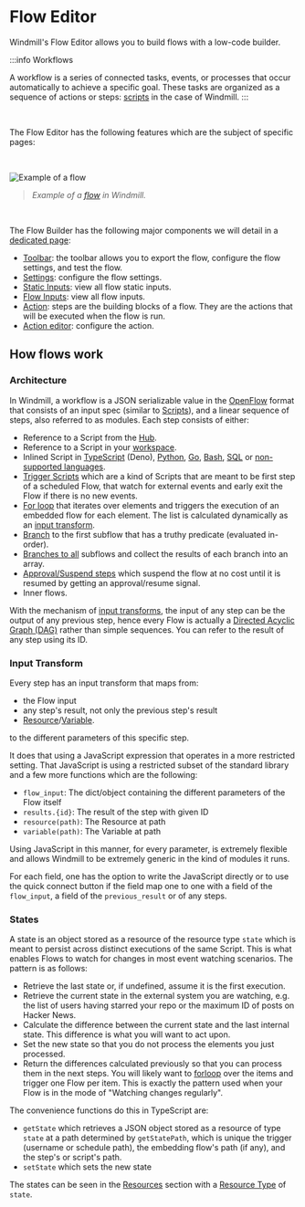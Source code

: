 
# Flow Editor

Windmill's Flow Editor allows you to build flows with a low-code builder.

:::info Workflows

A workflow is a series of connected tasks, events, or processes that occur automatically to achieve a specific goal. These tasks are organized as a sequence of actions or steps: [scripts](../getting_started/0_scripts_quickstart/1_typescript_quickstart/index.md) in the case of Windmill.
:::

<div class="grid grid-cols-2 gap-6 mb-4">
	<DocCard
		color="teal"
		title="Flows Quickstart"
		description="4-minute presentation of our Flow editor."
		href="/docs/getting_started/flows_quickstart"
		Icon={Timer}
	/>
	<DocCard
		color="teal"
		title="CLI and Local Development"
		description="Create scripts and flows without low-code builders."
		href="/docs/cli_local_dev"
		Icon={TerminalSquare}
	/>
</div>

<br />

The Flow Editor has the following features which are the subject of specific pages:

<div class="grid grid-cols-2 gap-6 mb-4">
	<DocCard
		color="teal"
		title="Triggering Flows"
		description="Trigger flows on-demand, by schedule or on external events."
		href="/docs/getting_started/trigger_flows"
	/>
	<DocCard
		color="teal"
		title="Branches"
		description="Split the execution of the flow based on a condition."
		href="/docs/flows/flow_branches"
	/>
	<DocCard
		color="teal"
		title="For loops"
		description="Iterate a series of tasks."
		href="/docs/flows/flow_loops"
	/>
	<DocCard
		color="teal"
		title="Error Handler"
		description="Configure a script to handle errors."
		href="/docs/flows/flow_error_handler"
	/>
	<DocCard
		color="teal"
		title="Trigger Scripts"
		description="Trigger flows upon a given event with a dedicated trigger script."
		href="/docs/flows/flow_trigger"
	/>
	<DocCard
		color="teal"
		title="Retries"
		description="Re-try a step in case of error."
		href="/docs/flows/retries"
	/>
	<DocCard
		color="teal"
		title="Cache for Steps"
		description="Re-use a step's previous results."
		href="/docs/flows/cache"
	/>
	<DocCard
		color="teal"
		title="Step Mocking"
		description="When a step is mocked, it will immediately return the mocked value without performing any computation."
		href="/docs/flows/step_mocking"
	/>
	<DocCard
		color="teal"
		title="Early Stop / Break"
		description="Suspend executions within a flow for a specified time."
		href="/docs/flows/sleep"
	/>
	<DocCard
		color="teal"
		title="Approval Steps in Flows"
		description="Suspend a flow until specific event(s) are received, such as approvals or cancellations."
		href="/docs/flows/flow_approval"
	/>
	<DocCard
		color="teal"
		title="Sleep / Delays in Flows"
		description="Stop early a flow based on a step's result."
		href="/docs/flows/early_stop"
	/>
</div>

<br />

![Example of a flow](../assets/flows/flow_example.png)

> _Example of a [flow](https://hub.windmill.dev/flows/38/automatically-populate-crm-contact-details-from-simple-email) in Windmill._

<br />

The Flow Builder has the following major components we will detail in a [dedicated page](3_editor_components.md):

- [Toolbar](./3_editor_components.md#toolbar): the toolbar allows you to export the flow, configure the flow settings, and test the flow.
- [Settings](./3_editor_components.md#settings): configure the flow settings.
- [Static Inputs](./3_editor_components.md#static-inputs): view all flow static inputs.
- [Flow Inputs](./3_editor_components.md#flow-inputs): view all flow inputs.
- [Action](./3_editor_components.md#flow-actions): steps are the building blocks of a flow. They are the actions that will be executed when the flow is run.
- [Action editor](./3_editor_components.md#action-editor): configure the action.

## How flows work

### Architecture

In Windmill, a workflow is a JSON serializable value in the [OpenFlow](../openflow/index.md) format that consists of an input spec (similar to [Scripts](../getting_started/0_scripts_quickstart/index.mdx)), and a linear sequence of steps, also referred to as modules. Each step consists of either:

- Reference to a Script from the [Hub](https://hub.windmill.dev/).
- Reference to a Script in your [workspace](../reference/index.mdx#workspace).
- Inlined Script in [TypeScript](../getting_started/0_scripts_quickstart/1_typescript_quickstart/index.md) (Deno), [Python](../getting_started/0_scripts_quickstart/2_python_quickstart/index.md), [Go](../getting_started/0_scripts_quickstart/3_go_quickstart/index.md), [Bash](../getting_started/0_scripts_quickstart/3_go_quickstart/index.md), [SQL](../getting_started/0_scripts_quickstart/5_sql_quickstart/index.md) or [non-supported languages](../advanced/7_docker/index.md).
- [Trigger Scripts](./10_flow_trigger.md) which are a kind of Scripts that are meant to be first step of a scheduled Flow, that watch for external events and early exit the Flow if there is no new events.
- [For loop](./12_flow_loops.md) that iterates over elements and triggers the execution of an embedded flow for each element. The list is calculated dynamically as an [input transform](#input-transform).
- [Branch](./13_flow_branches.md#branch-one) to the first subflow that has a truthy predicate (evaluated in-order).
- [Branches to all](./13_flow_branches.md#branch-all) subflows and collect the results of each branch into an array.
- [Approval/Suspend steps](./11_flow_approval.md) which suspend the flow at no cost until it is resumed by getting an approval/resume signal.
- Inner flows.

With the mechanism of [input transforms](#input-transform), the input of any step can be the output of any previous step, hence every Flow is actually a [Directed Acyclic Graph (DAG)](https://en.wikipedia.org/wiki/Directed_acyclic_graph) rather than simple sequences. You can refer to the result of any step using its ID.

### Input Transform

Every step has an input transform that maps from:

- the Flow input
- any step's result, not only the previous step's result
- [Resource](../core_concepts/3_resources_and_types/index.mdx)/[Variable](../core_concepts/2_variables_and_secrets/index.mdx).

to the different parameters of this specific step.

It does that using a JavaScript expression that operates in a more restricted
setting. That JavaScript is using a restricted subset of the standard library
and a few more functions which are the following:

- `flow_input`: The dict/object containing the different parameters of the Flow
  itself
- `results.{id}`: The result of the step with given ID
- `resource(path)`: The Resource at path
- `variable(path)`: The Variable at path

Using JavaScript in this manner, for every parameter, is extremely flexible and
allows Windmill to be extremely generic in the kind of modules it runs.

For each field, one has the option to write the JavaScript directly or to use
the quick connect button if the field map one to one with a field of the
`flow_input`, a field of the `previous_result` or of any steps.

### States

A state is an object stored as a resource of the resource type `state` which is meant to persist across distinct
executions of the same Script. This is what enables Flows to watch for changes
in most event watching scenarios. The pattern is as follows:

- Retrieve the last state or, if undefined, assume it is the first
  execution.
- Retrieve the current state in the external system you are watching, e.g. the
  list of users having starred your repo or the maximum ID of posts on Hacker
  News.
- Calculate the difference between the current state and the last internal
  state. This difference is what you will want to act upon.
- Set the new state so that you do not process the
  elements you just processed.
- Return the differences calculated previously so that you can process them in
  the next steps. You will likely want to [forloop](./12_flow_loops.md) over the items and trigger
  one Flow per item. This is exactly the pattern used when your Flow is in the
  mode of "Watching changes regularly".

The convenience functions do this in TypeScript are:

- `getState` which retrieves a JSON object stored as a resource of type `state` at a path determined by `getStatePath`, which is unique the trigger (username or schedule path), the embedding flow's path (if any), and the step's or script's path.
- `setState` which sets the new state

The states can be seen in the [Resources](../core_concepts/3_resources_and_types/index.mdx) section with a
[Resource Type](../core_concepts/3_resources_and_types/index.mdx#create-a-resource-type) of `state`.
